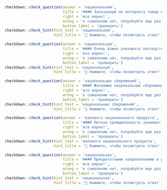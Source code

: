 ```r
checkdown::check_question(answer = 'национальном', 
                          title = '#### Заказанный по интернету товар могут доставить из любого города, поэтому потребитель привык, что цены должны быть везде одинаковыми. Это выравнивает цены на ____________ (**национальный**) уровне и делает их намного менее чувствительными к локальным шокам.',
                          right = 'все верно!', 
                          wrong = 'к сожалению нет, попробуйте еще раз...',
                          button_label = 'проверить')
checkdown::check_hint(hint_text = 'национальном',
                      hint_title = '🔎 Нажмите, чтобы посмотреть ответ')
```

```r
checkdown::check_question(answer = 'национальную', 
                          title = '#### Очень важно учитывать последствия иностранного влияния на ____________ (**национальный**) экономику, так как довольно малый объем инвестиций в страну может вызвать серьезные изменения в структуре ее экономики.',
                          right = 'все верно!', 
                          wrong = 'к сожалению нет, попробуйте еще раз...',
                          button_label = 'проверить')
checkdown::check_hint(hint_text = 'национальную',
                      hint_title = '🔎 Нажмите, чтобы посмотреть ответ')
```

```r
checkdown::check_question(answer = 'национальных сбережений', 
                          title = '#### Желаемые национальные сбережения определяются как уровень ____________ (**национальный, сбережение**), который достигается, когда совокупное предложение в стране находится на желаемом уровне.',
                          right = 'все верно!', 
                          wrong = 'к сожалению нет, попробуйте еще раз...',
                          button_label = 'проверить')
checkdown::check_hint(hint_text = 'национальных сбережений',
                      hint_title = '🔎 Нажмите, чтобы посмотреть ответ')
```

```r
checkdown::check_question(answer = 'валового национального продукта', 
                          title = '#### Легкая промышленность занимает одно из важных мест в производстве ____________ (**валовой, национальный, продукт**).',
                          right = 'все верно!', 
                          wrong = 'к сожалению нет, попробуйте еще раз...',
                          button_label = 'проверить')
checkdown::check_hint(hint_text = 'валового национального продукта',
                      hint_title = '🔎 Нажмите, чтобы посмотреть ответ')
```

```r
checkdown::check_question(answer = 'национальная', 
                          title = '#### Приоритетными направлениями в развитии страны считаются ____________ (**национальный**) безопасность, ускоренное импортозамещение в технологической сфере, борьба с неравенством путем перераспределения ресурсов.',
                          right = 'все верно!', 
                          wrong = 'к сожалению нет, попробуйте еще раз...',
                          button_label = 'проверить')
checkdown::check_hint(hint_text = 'национальная',
                      hint_title = '🔎 Нажмите, чтобы посмотреть ответ')
```

